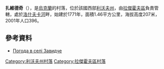 {{coord|50|17|43|N|24|56|2|E|scale:100000|display=title}}

'''扎維德奇'''（{{lang-uk|Завидче}}），是[[烏克蘭|烏克蘭]]的村落，位於該國西部[[利沃夫州|利沃夫州]]，由[[拉傑霍夫區|拉傑霍夫區]]負責管轄，處於[[洛什夫卡河|洛什夫卡河]]畔，始建於1771年，面積1.46平方公里，海拔高度207米，2001年人口396。

==參考資料==
* [http://weather.in.ua/ua/l'vovskaja/8107 Погода в селі Завидче] {{Wayback|url=http://weather.in.ua/ua/l'vovskaja/8107 |date=20111221160247 }}

{{DEFAULTSORT:Завидче}}
[[Category:利沃夫州村落|Category:利沃夫州村落]]
[[Category:拉傑霍夫區村落|Category:拉傑霍夫區村落]]


{{Lviv-geo-stub}}